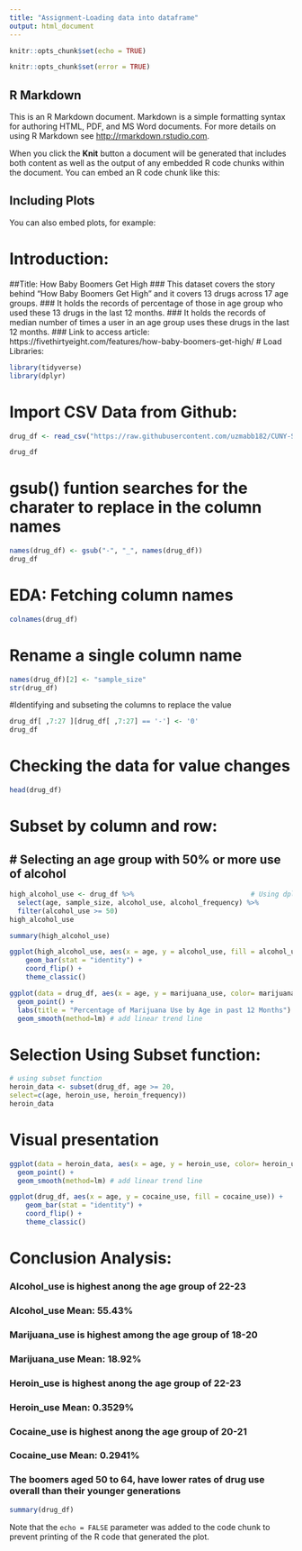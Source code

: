 ```yaml
---
title: "Assignment-Loading data into dataframe"
output: html_document
---
```


```r
knitr::opts_chunk$set(echo = TRUE)
```

```r
knitr::opts_chunk$set(error = TRUE)
```

## R Markdown

This is an R Markdown document. Markdown is a simple formatting syntax for authoring HTML, PDF, and MS Word documents. For more details on using R Markdown see <http://rmarkdown.rstudio.com>.

When you click the **Knit** button a document will be generated that includes both content as well as the output of any embedded R code chunks within the document. You can embed an R code chunk like this:


## Including Plots

You can also embed plots, for example:


# Introduction:
##Title: How Baby Boomers Get High
### This dataset covers the story behind "How Baby Boomers Get High" and it covers 13 drugs across 17 age groups.
### It holds the records of percentage of those in age group who used these 13 drugs in the last 12 months.
### It holds the records of median number of times a user in an age group uses these drugs in the last 12 months.
### Link to access article: https://fivethirtyeight.com/features/how-baby-boomers-get-high/
# Load Libraries:
```r
library(tidyverse)
library(dplyr)
```
# Import CSV Data from Github:
```r
drug_df <- read_csv("https://raw.githubusercontent.com/uzmabb182/CUNY-SPS-Assignments/main/data_607/week1/drug-use-by-age.csv")
```

```r
drug_df
```
# gsub() funtion searches for the charater to replace in the column names
```r
names(drug_df) <- gsub("-", "_", names(drug_df))
drug_df
```
# EDA: Fetching column names
```r
colnames(drug_df) 
```
# Rename a single column name
```r
names(drug_df)[2] <- "sample_size"
str(drug_df)
```
#Identifying and subseting the columns to replace the value
```r
drug_df[ ,7:27 ][drug_df[ ,7:27] == '-'] <- '0'
drug_df
```
# Checking the data for value changes
```r
head(drug_df)
```
# Subset by column and row:
## # Selecting an age group with 50% or more use of alcohol
```r
high_alcohol_use <- drug_df %>%                             # Using dplyr functions
  select(age, sample_size, alcohol_use, alcohol_frequency) %>% 
  filter(alcohol_use >= 50)
high_alcohol_use    

```

```r
summary(high_alcohol_use)
```

```r
ggplot(high_alcohol_use, aes(x = age, y = alcohol_use, fill = alcohol_use)) +
    geom_bar(stat = "identity") +
    coord_flip() +
    theme_classic()
```

```r
ggplot(data = drug_df, aes(x = age, y = marijuana_use, color= marijuana_use)) + 
  geom_point() +
  labs(title = "Percentage of Marijuana Use by Age in past 12 Months")
  geom_smooth(method=lm) # add linear trend line
```
# Selection Using Subset function:
```r
# using subset function
heroin_data <- subset(drug_df, age >= 20,
select=c(age, heroin_use, heroin_frequency))
heroin_data
```
# Visual presentation
```r
ggplot(data = heroin_data, aes(x = age, y = heroin_use, color= heroin_use)) + 
  geom_point() +
  geom_smooth(method=lm) # add linear trend line
```

```r
ggplot(drug_df, aes(x = age, y = cocaine_use, fill = cocaine_use)) +
    geom_bar(stat = "identity") +
    coord_flip() +
    theme_classic()
```
# Conclusion Analysis:

### Alcohol_use is highest anong the age group of 22-23 
### Alcohol_use Mean: 55.43%

### Marijuana_use is highest among the age group of 18-20
### Marijuana_use Mean: 18.92%


### Heroin_use is highest anong the age group of 22-23
### Heroin_use Mean: 0.3529%


### Cocaine_use is highest anong the age group of 20-21
### Cocaine_use  Mean: 0.2941%  

### The boomers aged 50 to 64, have lower rates of drug use overall than their younger generations
```r
summary(drug_df)
```
Note that the `echo = FALSE` parameter was added to the code chunk to prevent printing of the R code that generated the plot.
